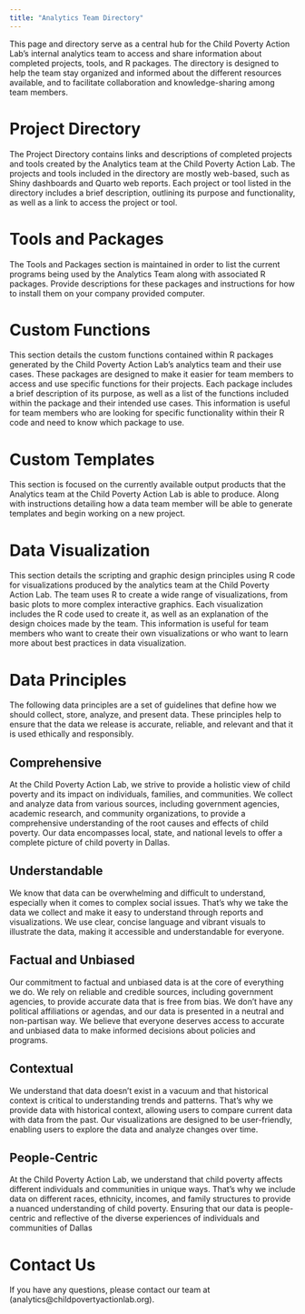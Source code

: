 ```yaml
---
title: "Analytics Team Directory"
---
```


This page and directory serve as a central hub for the Child Poverty Action Lab's internal analytics team to access and share information about completed projects, tools, and R packages. The directory is designed to help the team stay organized and informed about the different resources available, and to facilitate collaboration and knowledge-sharing among team members.

# Project Directory

The Project Directory contains links and descriptions of completed projects and tools created by the Analytics team at the Child Poverty Action Lab. The projects and tools included in the directory are mostly web-based, such as Shiny dashboards and Quarto web reports. Each project or tool listed in the directory includes a brief description, outlining its purpose and functionality, as well as a link to access the project or tool.

# Tools and Packages

The Tools and Packages section is maintained in order to list the current programs being used by the Analytics Team along with associated R packages. Provide descriptions for these packages and instructions for how to install them on your company provided computer.

# Custom Functions

This section details the custom functions contained within R packages generated by the Child Poverty Action Lab's analytics team and their use cases. These packages are designed to make it easier for team members to access and use specific functions for their projects. Each package includes a brief description of its purpose, as well as a list of the functions included within the package and their intended use cases. This information is useful for team members who are looking for specific functionality within their R code and need to know which package to use.

# Custom Templates

This section is focused on the currently available output products that the Analytics team at the Child Poverty Action Lab is able to produce. Along with instructions detailing how a data team member will be able to generate templates and begin working on a new project.

# Data Visualization

This section details the scripting and graphic design principles using R code for visualizations produced by the analytics team at the Child Poverty Action Lab. The team uses R to create a wide range of visualizations, from basic plots to more complex interactive graphics. Each visualization includes the R code used to create it, as well as an explanation of the design choices made by the team. This information is useful for team members who want to create their own visualizations or who want to learn more about best practices in data visualization.

# Data Principles

The following data principles are a set of guidelines that define how we should collect, store, analyze, and present data. These principles help to ensure that the data we release is accurate, reliable, and relevant and that it is used ethically and responsibly.

## Comprehensive

At the Child Poverty Action Lab, we strive to provide a holistic view of child poverty and its impact on individuals, families, and communities. We collect and analyze data from various sources, including government agencies, academic research, and community organizations, to provide a comprehensive understanding of the root causes and effects of child poverty. Our data encompasses local, state, and national levels to offer a complete picture of child poverty in Dallas.

## Understandable

We know that data can be overwhelming and difficult to understand, especially when it comes to complex social issues. That's why we take the data we collect and make it easy to understand through reports and visualizations. We use clear, concise language and vibrant visuals to illustrate the data, making it accessible and understandable for everyone.

## Factual and Unbiased

Our commitment to factual and unbiased data is at the core of everything we do. We rely on reliable and credible sources, including government agencies, to provide accurate data that is free from bias. We don't have any political affiliations or agendas, and our data is presented in a neutral and non-partisan way. We believe that everyone deserves access to accurate and unbiased data to make informed decisions about policies and programs.

## Contextual

We understand that data doesn't exist in a vacuum and that historical context is critical to understanding trends and patterns. That's why we provide data with historical context, allowing users to compare current data with data from the past. Our visualizations are designed to be user-friendly, enabling users to explore the data and analyze changes over time.

## People-Centric

At the Child Poverty Action Lab, we understand that child poverty affects different individuals and communities in unique ways. That's why we include data on different races, ethnicity, incomes, and family structures to provide a nuanced understanding of child poverty. Ensuring that our data is people-centric and reflective of the diverse experiences of individuals and communities of Dallas

# Contact Us

If you have any questions, please contact our team at (analytics\@childpovertyactionlab.org).
